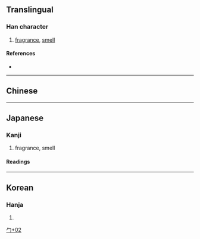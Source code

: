 {{also|匈}}
{{character info/new}}
==Translingual==

===Han character===
{{Han char|rn=20|rad=勹|as=02|sn=4|four=|canj=PP,XPP|ids=⿹勹匕}}

# [[fragrance]], [[smell]]

====References====
* {{Han ref|kx=0150.241|dkj=02503|dj=0339.160|hdz=10256.021|uh=5302|ud=21250}}

----

==Chinese==
{{zh-see|匈|v}}

----

==Japanese==

===Kanji===
{{ja-kanji|grade=|rs=勹02}}

# fragrance, smell

====Readings====
{{ja-readings
|on=
|kun=にお-う, にお-い
}}

----

==Korean==

===Hanja===
{{ko-hanja|hangeul=[[내]]|rv=nae|mr=nae}}

# {{rfdef|ko|sort=勹02}}

[[Category:Japanese-only CJKV Characters|勹+02]]